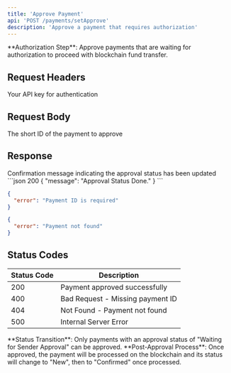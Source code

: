 ```yaml
---
title: 'Approve Payment'
api: 'POST /payments/setApprove'
description: 'Approve a payment that requires authorization'
---
```


<Note>
**Authorization Step**: Approve payments that are waiting for authorization to proceed with blockchain fund transfer.
</Note>

## Request Headers

<ParamField header="x-api-key" type="string" required>
  Your API key for authentication
</ParamField>

## Request Body

<ParamField body="paymentId" type="string" required>
  The short ID of the payment to approve
</ParamField>

## Response

<ResponseField name="message" type="string">
  Confirmation message indicating the approval status has been updated
</ResponseField>

<ResponseExample>
```json 200 
{
  "message": "Approval Status Done."
}
```

```json 400 
{
  "error": "Payment ID is required"
}
```

```json 404 
{
  "error": "Payment not found"
}
```
</ResponseExample>

## Status Codes

| Status Code | Description |
|-------------|-------------|
| 200 | Payment approved successfully |
| 400 | Bad Request - Missing payment ID |
| 404 | Not Found - Payment not found |
| 500 | Internal Server Error |

<Warning>
**Status Transition**: Only payments with an approval status of "Waiting for Sender Approval" can be approved.
</Warning>

<Info>
**Post-Approval Process**: Once approved, the payment will be processed on the blockchain and its status will change to "New", then to "Confirmed" once processed.
</Info>